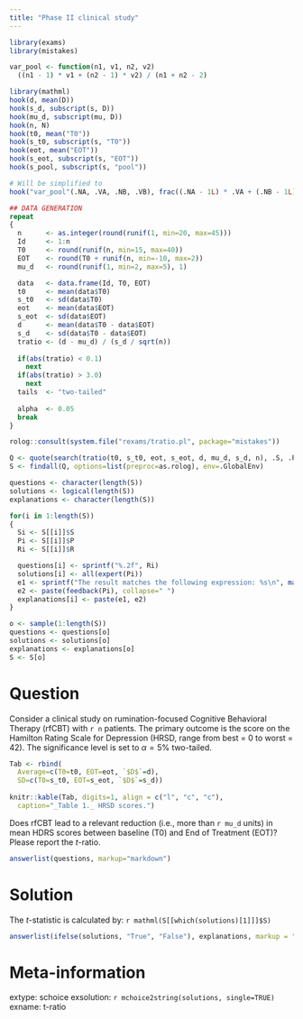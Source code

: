 ```yaml
---
title: "Phase II clinical study"
---
```


```r
library(exams)
library(mistakes)

var_pool <- function(n1, v1, n2, v2)
  ((n1 - 1) * v1 + (n2 - 1) * v2) / (n1 + n2 - 2)

library(mathml)
hook(d, mean(D))
hook(s_d, subscript(s, D))
hook(mu_d, subscript(mu, D))
hook(n, N)
hook(t0, mean("T0"))
hook(s_t0, subscript(s, "T0"))
hook(eot, mean("EOT"))
hook(s_eot, subscript(s, "EOT"))
hook(s_pool, subscript(s, "pool"))

# Will be simplified to
hook("var_pool"(.NA, .VA, .NB, .VB), frac((.NA - 1L) * .VA + (.NB - 1L) * .VB, .NA + .NB - 2L))

## DATA GENERATION
repeat
{
  n      <- as.integer(round(runif(1, min=20, max=45)))
  Id     <- 1:n
  T0     <- round(runif(n, min=15, max=40))
  EOT    <- round(T0 + runif(n, min=-10, max=2))
  mu_d   <- round(runif(1, min=2, max=5), 1)

  data   <- data.frame(Id, T0, EOT)
  t0     <- mean(data$T0)
  s_t0   <- sd(data$T0)
  eot    <- mean(data$EOT)
  s_eot  <- sd(data$EOT)
  d      <- mean(data$T0 - data$EOT)
  s_d    <- sd(data$T0 - data$EOT)
  tratio <- (d - mu_d) / (s_d / sqrt(n))
    
  if(abs(tratio) < 0.1)
    next
  if(abs(tratio) > 3.0)
    next
  tails  <- "two-tailed"
    
  alpha  <- 0.05
  break
}

rolog::consult(system.file("rexams/tratio.pl", package="mistakes"))

Q <- quote(search(tratio(t0, s_t0, eot, s_eot, d, mu_d, s_d, n), .S, .P, .R))
S <- findall(Q, options=list(preproc=as.rolog), env=.GlobalEnv)

questions <- character(length(S))
solutions <- logical(length(S))
explanations <- character(length(S))

for(i in 1:length(S))
{
  Si <- S[[i]]$S
  Pi <- S[[i]]$P
  Ri <- S[[i]]$R

  questions[i] <- sprintf("%.2f", Ri)
  solutions[i] <- all(expert(Pi))
  e1 <- sprintf("The result matches the following expression: %s\n", mathml(Si))
  e2 <- paste(feedback(Pi), collapse=" ")
  explanations[i] <- paste(e1, e2)
}

o <- sample(1:length(S))
questions <- questions[o]
solutions <- solutions[o]
explanations <- explanations[o]
S <- S[o]
```

Question
========
Consider a clinical study on rumination-focused Cognitive Behavioral
Therapy (rfCBT) with `r n` patients. The primary outcome is the score on the
Hamilton Rating Scale for Depression (HRSD, range from best = 0 to worst = 42).
The significance level is set to $\alpha = 5\%$ two-tailed.

````r
Tab <- rbind(
  Average=c(T0=t0, EOT=eot, `$D$`=d),
  SD=c(T0=s_t0, EOT=s_eot, `$D$`=s_d))
  
knitr::kable(Tab, digits=1, align = c("l", "c", "c"), 
  caption="_Table 1._ HRSD scores.")
````

Does rfCBT lead to a relevant reduction (i.e., more than `r mu_d` units) in mean
HDRS scores between baseline (T0) and End of Treatment (EOT)? Please report
the $t$-ratio.

```r
answerlist(questions, markup="markdown")
```

Solution
========
The $t$-statistic is calculated by: `r mathml(S[[which(solutions)[1]]]$S)`

```r
answerlist(ifelse(solutions, "True", "False"), explanations, markup = "markdown")
```

Meta-information
================
extype: schoice
exsolution: `r mchoice2string(solutions, single=TRUE)`
exname: t-ratio
